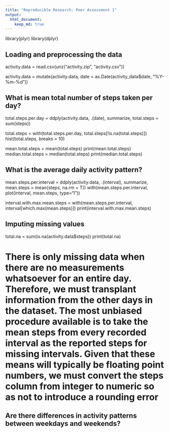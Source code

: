 ```yaml
---
title: "Reproducible Research: Peer Assessment 1"
output: 
  html_document:
    keep_md: true
---
```


library(plyr)
library(dplyr)

## Loading and preprocessing the data

activity.data = read.csv(unz("activity.zip", "activity.csv"))

activity.data = mutate(activity.data, date = as.Date(activity_data$date, "%Y-%m-%d"))

## What is mean total number of steps taken per day?

total.steps.per.day = ddply(activity.data, .(date), summarize, total.steps = sum(steps))

total.steps = with(total.steps.per.day, total.steps[!is.na(total.steps)])
hist(total.steps, breaks = 10)

mean.total.steps = mean(total.steps)
print(mean.total.steps)
median.total.steps = median(total.steps)
print(median.total.steps)

## What is the average daily activity pattern?

mean.steps.per.interval = ddply(activity.data, .(interval), summarize, mean.steps = mean(steps, na.rm = T))
with(mean.steps.per.interval, plot(interval, mean.steps, type="l"))

interval.with.max.mean.steps = with(mean.steps.per.interval, interval[which.max(mean.steps)])
print(interval.with.max.mean.steps)

## Imputing missing values

total.na = sum(is.na(activity.data$steps))
print(total.na)

# There is only missing data when there are no measurements whatsoever for an entire day. Therefore, we must transplant information from the other days in the dataset. The most unbiased procedure available is to take the mean steps from every recorded interval as the reported steps for missing intervals. Given that these means will typically be floating point numbers, we must convert the steps column from integer to numeric so as not to introduce a rounding error



## Are there differences in activity patterns between weekdays and weekends?
